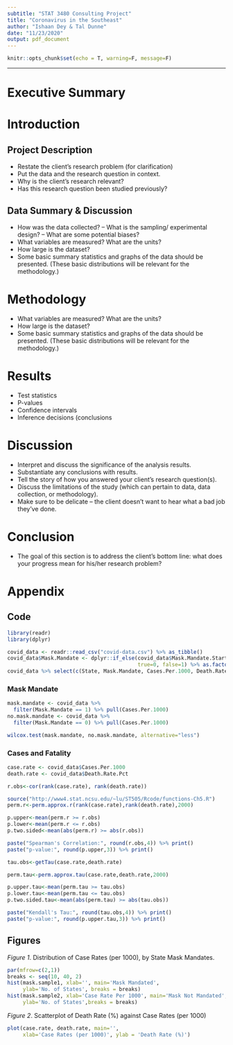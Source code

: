```yaml
---
subtitle: "STAT 3480 Consulting Project"
title: "Coronavirus in the Southeast"
author: "Ishaan Dey & Tal Dunne"
date: "11/23/2020"
output: pdf_document
---
```

```r
knitr::opts_chunk$set(echo = T, warning=F, message=F)
```
*****
# Executive Summary


\newpage
# Introduction
## Project Description
- Restate the client’s research problem (for clarification)
- Put the data and the research question in context.
- Why is the client’s research relevant?
- Has this research question been studied previously?

## Data Summary & Discussion
- How was the data collected?
– What is the sampling/ experimental design?
– What are some potential biases?
- What variables are measured? What are the units?
- How large is the dataset?
- Some basic summary statistics and graphs of the data should be presented. (These basic distributions will be relevant for the methodology.)

\newpage
# Methodology
- What variables are measured? What are the units?
- How large is the dataset?
- Some basic summary statistics and graphs of the data should be presented. (These basic distributions will be relevant for the methodology.)

# Results
- Test statistics
- P-values
- Confidence intervals
- Inference decisions (conclusions

# Discussion
- Interpret and discuss the significance of the analysis results.
- Substantiate any conclusions with results.
- Tell the story of how you answered your client’s research question(s).
- Discuss the limitations of the study (which can pertain to data, data collection, or methodology).
- Make sure to be delicate – the client doesn’t want to hear what a bad job they’ve done.

# Conclusion
- The goal of this section is to address the client’s bottom line: what does your progress mean for his/her research problem?

\newpage
# Appendix
## Code

```r
library(readr)
library(dplyr)
```

```r
covid_data <- readr::read_csv("covid-data.csv") %>% as_tibble()
covid_data$Mask.Mandate <- dplyr::if_else(covid_data$Mask.Mandate.Start.Date == 'None', 
                                          true=0, false=1) %>% as.factor()
covid_data %>% select(c(State, Mask.Mandate, Cases.Per.1000, Death.Rate.Pct)) %>% head()
```
### Mask Mandate
```r
mask.mandate <- covid_data %>% 
  filter(Mask.Mandate == 1) %>% pull(Cases.Per.1000)
no.mask.mandate <- covid_data %>% 
  filter(Mask.Mandate == 0) %>% pull(Cases.Per.1000)
```

```r
wilcox.test(mask.mandate, no.mask.mandate, alternative="less")
```

### Cases and Fatality
```r
case.rate <- covid_data$Cases.Per.1000  
death.rate <- covid_data$Death.Rate.Pct  
```

```r
r.obs<-cor(rank(case.rate), rank(death.rate))

source("http://www4.stat.ncsu.edu/~lu/ST505/Rcode/functions-Ch5.R")
perm.r<-perm.approx.r(rank(case.rate),rank(death.rate),2000)

p.upper<-mean(perm.r >= r.obs)
p.lower<-mean(perm.r <= r.obs)
p.two.sided<-mean(abs(perm.r) >= abs(r.obs))

paste("Spearman's Correlation:", round(r.obs,4)) %>% print()
paste("p-value:", round(p.upper,3)) %>% print()
```

```r
tau.obs<-getTau(case.rate,death.rate)

perm.tau<-perm.approx.tau(case.rate,death.rate,2000)

p.upper.tau<-mean(perm.tau >= tau.obs)
p.lower.tau<-mean(perm.tau <= tau.obs)
p.two.sided.tau<-mean(abs(perm.tau) >= abs(tau.obs))

paste("Kendall's Tau:", round(tau.obs,4)) %>% print()
paste("p-value:", round(p.upper.tau,3)) %>% print()
```


## Figures
*Figure 1*. Distribution of Case Rates (per 1000), by State Mask Mandates.

```r
par(mfrow=c(2,1))
breaks <- seq(10, 40, 2)
hist(mask.sample1, xlab='', main='Mask Mandated', 
     ylab='No. of States', breaks = breaks)
hist(mask.sample2, xlab='Case Rate Per 1000', main='Mask Not Mandated',
     ylab='No. of States',breaks = breaks)
```


*Figure 2*. Scatterplot of Death Rate (%) against Case Rates (per 1000) 

```r
plot(case.rate, death.rate, main='',
     xlab='Case Rates (per 1000)', ylab = 'Death Rate (%)')
```

